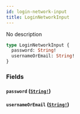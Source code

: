 ```yaml
---
id: login-network-input
title: LoginNetworkInput
---
```


No description

```graphql
type LoginNetworkInput {
  password: String!
  usernameOrEmail: String!
}
```

### Fields

#### `password` ([`String!`](/docs/graphql/scalars/string))

#### `usernameOrEmail` ([`String!`](/docs/graphql/scalars/string))
